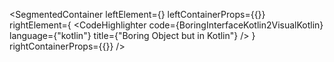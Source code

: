 
<SegmentedContainer
  leftElement={<BoringInterfaceKotlin2Desc />}
  leftContainerProps={{}}
  rightElement={
    <CodeHighlighter
      code={BoringInterfaceKotlin2VisualKotlin}
      language={"kotlin"}
      title={"Boring Object but in Kotlin"}
    />
  }
  rightContainerProps={{}}
/>

<div
  class={"spacer"}
/>



